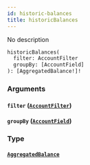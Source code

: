 ```yaml
---
id: historic-balances
title: historicBalances
---
```



No description

```graphql
historicBalances(
  filter: AccountFilter
  groupBy: [AccountField]
): [AggregatedBalance!]!
```


### Arguments

#### `filter` ([`AccountFilter`](/docs/v0.47/graphql/inputs/account-filter))




#### `groupBy` ([`AccountField`](/docs/v0.47/graphql/enums/account-field))




### Type

#### [`AggregatedBalance`](/docs/v0.47/graphql/objects/aggregated-balance) 






